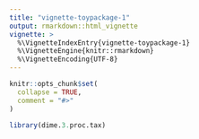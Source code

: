 ```yaml
---
title: "vignette-toypackage-1"
output: rmarkdown::html_vignette
vignette: >
  %\VignetteIndexEntry{vignette-toypackage-1}
  %\VignetteEngine{knitr::rmarkdown}
  %\VignetteEncoding{UTF-8}
---
```


```r
knitr::opts_chunk$set(
  collapse = TRUE,
  comment = "#>"
)
```

```r
library(dime.3.proc.tax)
```
